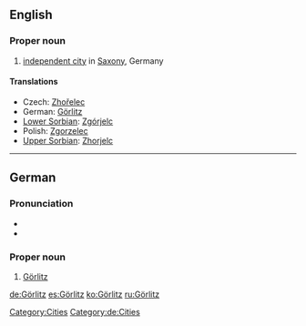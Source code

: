 ==English==
{{wikipedia}}

===Proper noun===
{{infl|en|proper noun}}

# [[independent city]] in [[Saxony]], Germany

====Translations====
* Czech: [[Zhořelec]] {{m}}
* German: [[#German|Görlitz]] {{n}}
* [[Lower Sorbian]]: [[Zgórjelc]] {{m}}
* Polish: [[Zgorzelec]] {{m}}
* [[Upper Sorbian]]: [[Zhorjelc]] {{m}}

[[Category:Cities]]

----

==German==
{{wikipedia|lang=de}}

===Pronunciation===
* {{IPA|/ˈɡœʁlɪts/|lang=de}}
* {{audio|Goerlitz pronunciation in German.ogg|audio}}

===Proper noun===
{{infl|de|proper noun|g=n}}

# [[#English|Görlitz]]

[[Category:de:Cities]]

[[de:Görlitz]]
[[es:Görlitz]]
[[ko:Görlitz]]
[[ru:Görlitz]]